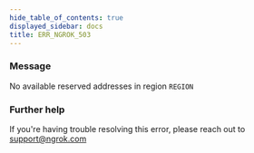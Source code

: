 ```yaml
---
hide_table_of_contents: true
displayed_sidebar: docs
title: ERR_NGROK_503
---
```


### Message

No available reserved addresses in region `REGION`

### Further help

If you're having trouble resolving this error, please reach out to [support@ngrok.com](mailto:support@ngrok.com?subject=Help%20with%20ERR_NGROK_503)
